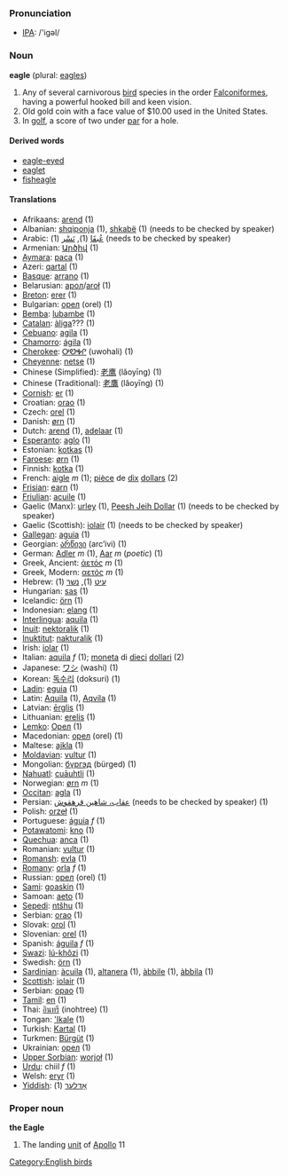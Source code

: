 === Pronunciation ===
*[[w:IPA|IPA]]: /'igəl/

=== Noun ===
'''eagle''' (plural: [[eagles]])

# Any of several carnivorous [[bird]] species in the order [[Falconiformes]], having a powerful hooked bill and keen vision.
# Old gold coin with a face value of $10.00 used in the United States.
# In [[golf]], a score of two under [[par]] for a hole.

==== Derived words ====
* [[eagle-eyed]]
* [[eaglet]]
* [[fisheagle]]

==== Translations ====
*Afrikaans: [[arend]] (1)
*Albanian: [[shqiponja]] (1), [[shkabë]] (1) (needs to be checked by speaker)
*Arabic: [[عُبقَا]] (1), [[نَسْر]] (1) (needs to be checked by speaker)
*Armenian: [[Արծիվ]] (1)
*[[Aymara]]: [[paca]] (1)
*Azeri: [[qartal]] (1)
*[[Basque]]: [[arrano]] (1)
*Belarusian: [[арол]]/[[aroł]] (1)
*[[Breton]]: [[erer]] (1)
*Bulgarian: [[орел]] (orel) (1)
*[[Bemba]]: [[lubambe]] (1)
*[[Catalan]]: [[àliga]]??? (1)
*[[Cebuano]]: [[agila]] (1)
*[[Chamorro]]: [[ágila]] (1)
*[[Cherokee]]: [[ᎤᏬᎭᎵ]] (uwohali) (1)
*[[Cheyenne]]: [[netse]] (1)
*Chinese (Simplified): [[老鹰]] (lǎoyīng) (1)
*Chinese (Traditional): [[老鷹]] (lǎoyīng) (1)
*[[Cornish]]: [[er]] (1)
*Croatian: [[orao]] (1)
*Czech: [[orel]] (1)
*Danish: [[ørn]] (1)
*Dutch: [[arend]] (1), [[adelaar]] (1)
*[[Esperanto]]: [[aglo]] (1)
*Estonian: [[kotkas]] (1)
*[[Faroese]]: [[ørn]] (1)
*Finnish: [[kotka]] (1)
*French: [[aigle]] ''m'' (1); [[pièce]] de [[dix]] [[dollar]]s (2)
*[[Frisian]]: [[earn]] (1)
*[[Friulian]]: [[acuile]] (1)
*Gaelic (Manx): [[urley]] (1), [[Peesh Jeih Dollar]] (1) (needs to be checked by speaker)
*Gaelic (Scottish): [[iolair]] (1) (needs to be checked by speaker)
*[[Gallegan]]: [[aguia]] (1)
*Georgian: [[არწივი]] (arc’ivi) (1)
*German: [[Adler]] ''m'' (1), [[Aar]] ''m'' (''poetic'') (1)
*Greek, Ancient: [[ἀετός]] ''m'' (1)
*Greek, Modern: [[αετός]] ''m'' (1)
*Hebrew: [[עיט]] (1), [[נשר]] (1)
*Hungarian: [[sas]] (1)
*Icelandic: [[örn]] (1)
*Indonesian: [[elang]] (1)
*[[Interlingua]]: [[aquila]] (1)
*[[Inuit]]: [[nektoralik]] (1)
*[[Inuktitut]]: [[nakturalik]] (1)
*Irish: [[iolar]] (1)
*Italian: [[aquila]] ''f'' (1); [[moneta]] di [[dieci]] [[dollaro|dollari]] (2)
*Japanese: [[ワシ]] (washi) (1)
*Korean: [[독수리]] (doksuri) (1)
*[[Ladin]]: [[eguia]] (1)
*Latin: [[Aquila]] (1), [[Aqvila]] (1)
*Latvian: [[ērglis]] (1)
*Lithuanian: [[erelis]] (1)
*[[Lemko]]: [[Орел]]  (1)
*Macedonian: [[орел]] (orel) (1)
*Maltese: [[ajkla]] (1)
*[[Moldavian]]: [[vultur]] (1)
*Mongolian: [[бүргэд]] (bürged) (1)
*[[Nahuatl]]: [[cuāuhtli]] (1)
*Norwegian: [[ørn]] ''m'' (1)
*[[Occitan]]: [[agla]] (1)
*Persian: [[عقاب‌، شاهين‌ قرهقوش]] (needs to be checked by speaker) (1)
*Polish: [[orzeł]] (1)
*Portuguese: [[águia]] ''f'' (1)
*[[Potawatomi]]: [[kno]] (1)
*[[Quechua]]: [[anca]] (1)
*Romanian: [[vultur]] (1)
*[[Romansh]]: [[evla]] (1)
*[[Romany]]: [[orla]] ''f'' (1)
*Russian: [[орел]] (orel) (1)
*[[Sami]]: [[goaskin]] (1)
*Samoan: [[aeto]] (1)
*[[Sepedi]]: [[ntšhu]] (1)
*Serbian: [[orao]] (1)
*Slovak: [[orol]] (1)
*Slovenian: [[orel]] (1)
*Spanish: [[águila]] ''f'' (1)
*[[Swazi]]: [[lú-khôzi]] (1)
*Swedish: [[örn]] (1)
*[[Sardinian]]: [[àcuila]] (1), [[altanera]] (1), [[àbbile]] (1), [[àbbila]] (1)
*[[Scottish]]: [[iolair]] (1)
*Serbian: [[орао]] (1)
*[[Tamil]]: [[en]] (1)
*Thai: [[อินทรี]] (inohtree) (1)
*Tongan: [['Ikale]] (1)
*Turkish: [[Kartal]] (1)
*Turkmen: [[Bürgüt]] (1)
*Ukrainian: [[орел]] (1)
*[[Upper Sorbian]]: [[worjoł]] (1)
*[[Urdu]]: chiil ''f'' (1)
*Welsh: [[eryr]] (1)
*[[Yiddish]]: [[אָדלער]] (1)

===Proper noun===

'''the Eagle'''

# The landing [[unit]] of [[Apollo]] 11

[[Category:English birds]]